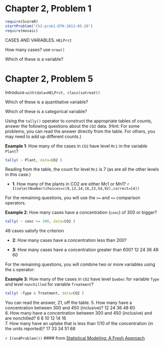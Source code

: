 Chapter 2, Problem 1
========================

```r
require(ScoreR)
startProblem("Ch2-prob1-DTK-2013-05-26")
require(mosaic)
```

CASES AND VARIABLES.  `HELPrct`

How many cases? use `nrow()`

Which of these is a variable?

Chapter 2, Problem 5
========================

Introduce `with(data=HELPrct, class(satreat))`

Which of these is a quantitative variable?

Which of these is a categorical variable?




Using the `tally()` operator to construct the appropriate tables of counts, answer the following questions about the `CO2` data.  (Hint: For some problems, you can read the answer directly from the table.  For others, you may need to add up different counts.)

**Example 1**: How many of the cases in `CO2` have level `Mc1` in the variable `Plant`? 

```r
tally( ~ Plant, data=CO2 )
```
Reading from the table, the count for level `Mc1` is 7 (as are all the other levels in this case.)





* **1**. How many of the plants in CO2 are either Mc1 or Mn1? `r I(selectNumber(choices=c(8,12,14,16,23,54,92),correct=14))`

For the remaining questions, you will use the `>=` and `<=` comparison operators.

**Example 2**: How many cases have a concentration (`conc`) of 300 or bigger?
```r
tally( ~ conc >= 300, data=CO2 )
```
48 cases satisfy the criterion

* **2**: How many cases have a concentration less than 200?

* **3**: How many cases have a concentration greater than 600?
 12  24  36  48  60  

For the remaining questions, you will combine two or more variables using the `&` operator: 

**Example 3**: How many of the cases in `CO2` have level `Quebec` for variable `Type` and level `nonchilled` for variable `Treatment`?

```r
tally( ~Type & Treatment, data=CO2 )
```
You can read the answer, 21, off the table.
5.
How many have a concentration between 300 and 450 (inclusive)?
 12  24  36  48  60  
6.
How many have a concentration between 300 and 450 (inclusive) and are nonchilled?
 6  8  10  12  14  16  
7.
How many have an uptake that is less than 1/10 of the concentration (in the units reported)?
 17  33  34  51  68  


`r I(endProblem())`
#### from [Statistical Modeling: A Fresh Approach](http://www.mosaic-web.org/go/StatisticalModeling/)